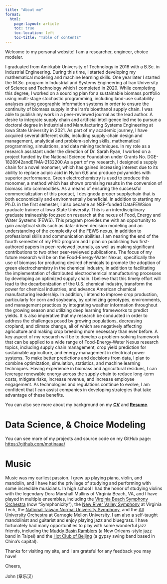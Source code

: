 ```yaml
---
title: "About me"
format:
  html:
    page-layout: article
    toc: true
    toc-location: left
    toc-title: "Table of contents"
---
```



Welcome to my personal website! I am a researcher, engineer, choice modeler.

I graduated from Amirkabir University of Technology in 2016 with a B.Sc. in Industrial Engineering. During this time, I started developing my mathematical modeling and machine learning skills. One year later I started the M.Sc. program in Industrial and Systems Engineering at Iran University of Science and Technology which I completed in 2020. While completing this degree, I worked on a sourcing plan for a sustainable biomass portfolio using multi-stage stochastic programming, including land-use suitability analyses using geographic information systems in order to ensure the continuity of biomass supply in the Iran’s bioethanol supply chain. I was able to publish my work in a peer-reviewed journal as the lead author.
A desire to integrate supply chain and artificial intelligence led me to pursue a doctoral degree in Industrial and Manufacturing Systems Engineering at Iowa State University in 2021. As part of my academic journey, I have acquired several different skills, including supply-chain design and management, analytical and problem-solving skills, mathematical programming, simulations, and data mining techniques. In my role as a research assistant under the direction of Dr. Sarah Ryan, I worked on a project funded by the National Science Foundation under Grants No. DGE- 1828942andEFMA-2132200.As a part of my research, I designed a supply chain for a novel monomer, which has gained increasing interest due to its ability to replace adipic acid in Nylon 6,6 and produce polyamides with superior performance. Green electrochemistry is used to produce this monomer, a method which has shown promising results in the conversion of biomass into commodities. As a means of ensuring the successful commercialization of this product, I designeda proper supplychain that is both economically and environmentally beneficial.
In addition to starting my Ph.D. in the first semester, I also became an NSF-funded DataFEWSion graduate trainee at Iowa State University. This is an interdisciplinary graduate traineeship focused on research at the nexus of Food, Energy and Water Systems (FEWS). This program provides me with an opportunity to gain analytical skills such as data-driven decision modeling and an understanding of the complexity of the FEWS nexus, in addition to professional skills and communication abilities. I am nearing the end of the fourth semester of my PhD program and I plan on publishing two first-authored papers in peer-reviewed journals, as well as making significant contributions to two other peer-reviewed publications.
 The focus of my future research will be on the Food-Energy-Water Nexus, specifically the use of biomass for producing desired chemicals to promote the adoption of green electrochemistry in the chemical industry, in addition to facilitating the implementation of distributed electrochemical manufacturing processes by developing an optimized supply chain. I believe that this timely effort will lead to the decarbonization of the U.S. chemical industry, transform the power for chemical industries, and advance American chemical manufacturing leadership.
In addition, I intend to improve crop production, particularly for corn and soybeans, by optimizing genotypes, environments, and management practices by integrating weather information throughout the growing season and utilizing deep learning frameworks to predict yields. It is also imperative that my research be conducted in order to address the challenges posed by growing populations, decreasing cropland, and climate change, all of which are negatively affecting agriculture and making crop breeding more necessary than ever before.
A key aspect of my research will be to develop a problem-solving framework that can be applied to a wide range of Food-Energy-Water Nexus research topics, including supply chain management, crop yield prediction for sustainable agriculture, and energy management in electrical power systems. To make better predictions and decisions from data, I plan to combine optimization, simulation, statistics, and machine learning techniques. Having experience in biomass and agricultural residues, I can leverage renewable energy across the supply chain to reduce long-term costs, mitigate risks, increase revenue, and increase employee engagement. As technologies and regulations continue to evolve, I am confident that I can assist companies in developing strategies that take advantage of these benefits.

You can also see more about my background on my [**CV**](CV.pdf) and [**Resume**](CV.pdf).

# Data Science, & Choice Modeling

You can see more of my projects and source code on my GitHub page: [https://github.com/motinaaa/](https://github.com/motinaaa/)

# Music

Music was my earliest passion. I grew up playing piano, violin, and mandolin, and I have had the privilege of studying and performing with some incredible musicians. In high school I had the honor of studying violins with the legendary Dora Marshall Mullins of Virginia Beach, VA, and I have played in multiple ensembles, including the [Virginia Beach Symphony Orchestra](http://www.symphonicity.org/) (now "Symphonicity"), the [New River Valley Symphony](http://www.music.vt.edu/ensembles/nrvs/) at Virginia Tech, the [National Taiwan Normal University Symphony](http://www.music.ntnu.edu.tw/orchestra/eng/), and the [All University Orchestra](http://alluniversityorchestra.org/) at Carnegie Mellon University. I am also a self-taught mandolinist and guitarist and enjoy playing jazz and bluegrass. I have fortunately had many opportunities to play with some wonderful jazz friends, including the [Muddy Basin Ramblers](http://www.muddybasin.com/) (a New Orleans-style jazz band in Taipei) and the [Hot Club of Beijing](http://www.hotclubofbeijing.com/fr_home.cfm) (a gypsy swing band based in China's capital).

Thanks for visiting my site, and I am grateful for any feedback you may have!

Cheers,

John (章乐汉)

